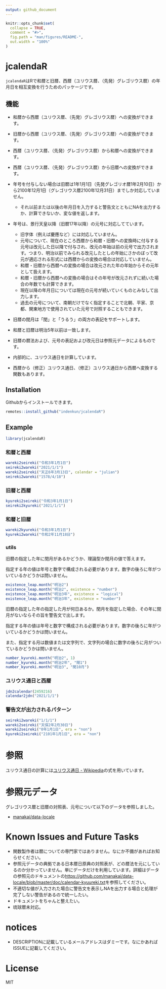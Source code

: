 ```yaml
---
output: github_document
---
```


<!-- README.md is generated from README.Rmd. Please edit that file -->

```r
knitr::opts_chunk$set(
  collapse = TRUE,
  comment = "#>",
  fig.path = "man/figures/README-",
  out.width = "100%"
)
```

# jcalendaR

<!-- badges: start -->
<!-- badges: end -->

`jcalendaR`はRで和暦と旧暦、西暦（ユリウス暦、（先発）グレゴリウス暦）の年月日を相互変換を行うためのパッケージです。

## 機能

* 和暦から西暦（ユリウス暦、（先発）グレゴリウス暦）への変換ができます。
* 旧暦から西暦（ユリウス暦、（先発）グレゴリウス暦）への変換ができます。
* 西暦（ユリウス暦、（先発）グレゴリウス暦）から和暦への変換ができます。
* 西暦（ユリウス暦、（先発）グレゴリウス暦）から旧暦への変換ができます。

* 年号を付与しない場合は旧暦は1年1月1日（先発グレゴリオ暦1年2月10日）から2100年12月1日（グレゴリウス暦2100年12月31日）までしか対応していません。
    * それ以前または以後の年月日を入力すると警告文とともにNAを出力するか、計算できないか、変な値を返します。

* 年号は、景行天皇以降（旧暦17年以降）の元号に対応してています。
    * 旧字体（例えば慶應など）には対応していません。
    * 元号について、現在のところ西暦から和暦・旧暦への変換時に付与する元号は改元した日以降で付与され、改元の年始は前の元号で出力されます。つまり、明治以前でみられる改元したとしの年始にさかのぼって改元が適応される形式には西暦からの変換の場合は対応していません。
    * 和暦・旧暦から西暦への変換の場合は改元された年の年始からその元年として扱えます。
    * 和暦・旧暦から西暦への変換の場合はその年号が改元されずに続いた場合の年数でも計算できます。
    * 現在以降の年月日については現在の元号が続いていくものとみなして出力します。
    * 過去の元号について、南朝だけでなく指定することで北朝、平家、京都、関東地方で使用されていた元号で対照することもできます。

* 旧暦の閏月は「閏」と「うるう」の両方の表記をサポートします。

* 和暦と旧暦は明治5年以前は一致します。
* 旧暦の暦法および、元号の表記および改元日は参照元データによるものです。

* 内部的に、ユリウス通日を計算しています。
* 西暦から（修正）ユリウス通日、（修正）ユリウス通日から西暦へ変換する関数もあります。

## Installation

Githubからインストールできます。

```r
remotes::install_github("indenkun/jcalendaR")
```

## Example

```r
library(jcalendaR)
```

### 和暦と西暦

```r
wareki2seireki("令和3年1月1日")
seireki2wareki("2021/1/1")
wareki2seireki("天正6年3月13日", calendar = "julian")
seireki2wareki("1578/4/18")
```

### 旧暦と西暦

```r
kyureki2seireki("令和3年1月1日")
seireki2kyureki("2021/1/1")
```

### 和暦と旧暦

```r
wareki2kyureki("令和3年1月1日")
kyureki2wareki("令和2年11月18日")
```

### utils

旧暦の指定した年に閏月があるかどうか、理論型か閏月の値で答えます。

指定する年の値は年号と数字で構成される必要があります。数字の後ろに年がついているかどうかは問いません。

```r
existence_leap.month("明治2")
existence_leap.month("明治2", existence = "number")
existence_leap.month("明治3年", existence = "logical")
existence_leap.month("明治3年", existence = "number")
```

旧暦の指定した年の指定した月が何日あるか。閏月を指定した場合、その年に閏月がないならその旨を警告文で出します。

指定する年の値は年号と数字で構成される必要があります。数字の後ろに年がついているかどうかは問いません。

また、指定する月は数値または文字列で、文字列の場合に数字の後ろに月がついているかどうかは問いません。

```r
number_kyureki.month("明治2", 1)
number_kyureki.month("明治2年", "閏1")
number_kyureki.month("明治3", "閏10月")
```

### ユリウス通日と西暦

```r
jdn2calendar(2459216)
calendar2jdn("2021/1/1")
```


### 警告文が出力されるパターン

```r
seireki2wareki("1/1/1")
wareki2seireki("天保2年2月30日")
wareki2seireki("0年1月1日", era = "non")
kyureki2seireki("2101年1月1日", era = "non") 
```

# 参照

ユリウス通日の計算には[ユリウス通日 - Wikipedia](https://ja.wikipedia.org/wiki/ユリウス通日)の式を用いています。

# 参照元データ

グレゴリウス暦と旧暦の対照表、元号について以下のデータを参照しました。

* [manakai/data-locale](https://github.com/manakai/data-locale)

# Known Issues and Future Tasks

* 関数製作者は暦についての専門家ではありません。なにか不備があればお知らせください。
* 参照元データの典拠である日本暦日原典の対照表が、どの暦法を元にしているのか分かっていません。単にデータだけを利用しています。詳細はデータの参照元のドキュメントの[https://github.com/manakai/data-locale/blob/master/doc/calendar-kyuureki.txt](https://github.com/manakai/data-locale/blob/master/doc/calendar-kyuureki.txt)を参照してください。
* 不適切な値が入力された場合に警告文を表示しNAを出力する場合と処理が完了しない警告があるので統一したい。
* ドキュメントをちゃんと整えたい。
* 琉球暦未対応。

# notices

* DESCRIPTIONに記載しているメールアドレスはダミーです。なにかあればISSUEに記載してください。

# License

MIT
